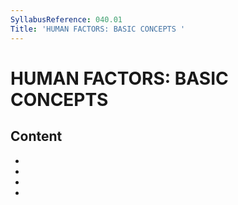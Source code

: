 ```yaml
---
SyllabusReference: 040.01
Title: 'HUMAN FACTORS: BASIC CONCEPTS '
---
```


# HUMAN FACTORS: BASIC CONCEPTS

## Content

- <Link href="040.01.01" />
- <Link href="040.01.02" />
- <Link href="040.01.03" />
- <Link href="040.01.04" />
